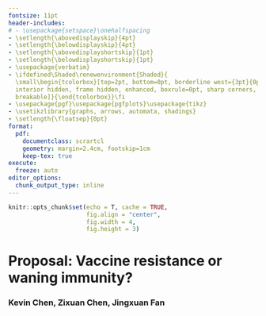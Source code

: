 ```yaml
---
fontsize: 11pt
header-includes:
# - \usepackage{setspace}\onehalfspacing
- \setlength{\abovedisplayskip}{4pt}
- \setlength{\belowdisplayskip}{4pt}
- \setlength{\abovedisplayshortskip}{1pt}
- \setlength{\belowdisplayshortskip}{1pt}
- \usepackage{verbatim}
- \ifdefined\Shaded\renewenvironment{Shaded}{
  \small\begin{tcolorbox}[top=2pt, bottom=0pt, borderline west={3pt}{0pt}{shadecolor},
  interior hidden, frame hidden, enhanced, boxrule=0pt, sharp corners,
  breakable]}{\end{tcolorbox}}\fi
- \usepackage{pgf}\usepackage{pgfplots}\usepackage{tikz}
- \usetikzlibrary{graphs, arrows, automata, shadings}
- \setlength{\floatsep}{0pt}
format:
  pdf:
    documentclass: scrartcl
    geometry: margin=2.4cm, footskip=1cm
    keep-tex: true
execute:
  freeze: auto
editor_options: 
  chunk_output_type: inline
---
```


```r
knitr::opts_chunk$set(echo = T, cache = TRUE,
                      fig.align = "center",
                      fig.width = 4,
                      fig.height = 3)
```

# Proposal: Vaccine resistance or waning immunity?

### Kevin Chen, Zixuan Chen, Jingxuan Fan

\begin{figure}[H]
\caption{Compartmental model of Rella et alia (2021), which modeled Covid-19 epidemic dynamics when the emergence of a vaccine-resistant variant is possible.}
\begin{center}
\begin{tikzpicture}[>= stealth, shorten >= 0pt,
                    auto, node distance=4.5cm, semithick]
\tikzstyle{every state}=[shape=rectangle, draw=black, 
                    semithick, inner sep=1pt, minimum size=1cm]
  \node[state] (S) {$S$};
  \node[state] (Iwt) [right of=S] {$I_{wt}$};
  \node[state] (R)   [right of=Iwt] {$R$};
  \node[state] (Ir)  [below right of=S, node distance=3cm, xshift=1.25cm] {$I_r$};
  \node[state] (D)   [right of=Ir] {$D$};
  \node[state] (V)   [below of=S, node distance=5cm] {$V$};
  \node[state] (IrV) [above right of=V, node distance=2.12cm, yshift=0.25cm] {$I_r^V$};
  \node[state] (RV)  [right of=V, node distance=3cm] {$R^V$};
  \path[->]    (S)   edge node {$\beta$} (Iwt);
  \path[->]    (S)   edge node {$\theta$} (V);
  \path[->]    (Iwt) edge node {$\gamma$} (R);
  \path[->]    (R)   edge [bend right=30] node [yshift=0.55cm] {$\mu$} (S);
  \path[->]    (Iwt) edge [bend right=15] node [yshift=0.25cm,xshift=-0.5cm] {$\delta$} (D);
  \path[->]    (R)   edge [bend left=55] node {$\theta$} (RV);
  \path[->]    (RV)  edge node {$\mu$} (V);
  \path[->]    (V)   edge node {$\beta$} (IrV);
  \path[->]    (IrV) edge node {$\gamma$} (RV);
  \path[->]    (IrV) edge [bend right=25] node {$\delta$} (D);
  \path[->]    (S)   edge node {$\beta$} (Ir);
  \path[->]    (Ir)  edge [bend right=12] node [yshift=-0.35cm, xshift=-1.2cm] {$\gamma$} (R);
  \path[->]    (Ir)  edge [bend right=30] node {$\delta$} (D);
  \path[->]    (Iwt) edge [style=dashed, bend right=5] node [yshift=0.45cm, xshift=-0.4cm] {$p$} (Ir);
\end{tikzpicture}
\end{center}
\end{figure}

\begin{figure}[H]
\caption{Compartmental model of Rella et alia (2021), extended to allow vaccinated individuals to return to being susceptible.}
\begin{center}
\begin{tikzpicture}[>= stealth, shorten >= 0pt,
                    auto, node distance=4.5cm, semithick]
\tikzstyle{every state}=[shape=rectangle, draw=black, 
                    semithick, inner sep=1pt, minimum size=1cm]
  \node[state] (S) {$S$};
  \node[state] (Iwt) [right of=S] {$I_{wt}$};
  \node[state] (R)   [right of=Iwt] {$R$};
  \node[state] (Ir)  [below right of=S, node distance=3cm, xshift=1.25cm] {$I_r$};
  \node[state] (D)   [right of=Ir] {$D$};
  \node[state] (V)   [below of=S, node distance=5cm] {$V$};
  \node[state] (IrV) [above right of=V, node distance=2.12cm, yshift=0.25cm] {$I_r^V$};
  \node[state] (RV)  [right of=V, node distance=3cm] {$R^V$};
  \path[->]    (S)   edge node {$\beta$} (Iwt);
  \path[->]    (S)   edge node {$\theta$} (V);
  \path[->]    (Iwt) edge node {$\gamma$} (R);
  \path[->]    (R)   edge [bend right=30] node [yshift=0.55cm] {$\mu$} (S);
  \path[->]    (Iwt) edge [bend right=15] node [yshift=0.25cm,xshift=-0.5cm] {$\delta$} (D);
  \path[->]    (R)   edge [bend left=55] node {$\theta$} (RV);
  \path[->]    (RV)  edge node {$\mu$} (V);
  \path[->]    (V)   edge node {$\beta$} (IrV);
  \path[->]    (IrV) edge node {$\gamma$} (RV);
  \path[->]    (IrV) edge [bend right=25] node {$\delta$} (D);
  \path[->]    (S)   edge node {$\beta$} (Ir);
  \path[->]    (Ir)  edge [bend right=12] node [yshift=-0.35cm, xshift=-1.2cm] {$\gamma$} (R);
  \path[->]    (Ir)  edge [bend right=30] node {$\delta$} (D);
  \path[->]    (Iwt) edge [style=dashed, bend right=5] node [yshift=0.45cm, xshift=-0.4cm] {$p$} (Ir);
  \path[->]    (V) edge [bend left=30] node {$\omega$} (S);
\end{tikzpicture}
\end{center}
\end{figure}

\begin{figure}[H]
\caption{Compartmental model for capturing waning immunity and incomplete vaccination.}
\begin{center}
\begin{tikzpicture}[>= stealth, shorten >= 0pt,
                    auto, node distance=3.5cm, semithick]
\tikzstyle{every state}=[shape=rectangle, draw=black, 
                    semithick, inner sep=1pt, minimum size=1cm]
  \node[state] (S) {$S$};
  \node[state] (I0) [right of=S] {$I_0$};
  \node[state] (R0) [right of=I0, yshift=1cm] {$R_0$};
  \node[state] (D0)  [right of=I0, yshift=-1cm] {$D$};
  %
  \node[state] (V1) [below of=S, node distance=4cm] {$V_1$};
  \node[state] (I1) [right of=V1] {$I_1$};
  \node[state] (R1) [right of=I1, yshift=1cm] {$R_1$};
  \node[state] (D1) [right of=I1, yshift=-1cm] {$D$};
  %
  \node[state] (V2) [below of=V1, node distance=4cm] {$V_2$};
  \node[state] (I2) [right of=V2] {$I_2$};
  \node[state] (R2) [right of=I2, yshift=1cm] {$R_2$};
  \node[state] (D2) [right of=I2, yshift=-1cm] {$D$};
  %
  \path[->]  (S)  edge node {$\beta$} (I0);
  \path[->]  (V1) edge node {$\beta_1$} (I1);
  \path[->]  (V2) edge node {$\beta_2$} (I2);
  \path[->]  (S)  edge node {$\theta$} (V1);
  \path[->]  (V1) edge node {$\theta$} (V2);
  \path[->]  (V1) edge [bend left=30] node {$\omega$} (S);
  \path[->]  (V2) edge [bend left=45] node {$\omega$} (S);
  %
  \path[->]  (I0) edge node {$\gamma$} (R0);
  \path[->]  (I1) edge node {$\gamma$} (R1);
  \path[->]  (I2) edge node {$\gamma$} (R2);
  %
  \path[->]  (R0) edge [bend right=30] node [yshift=0.65cm] {$\mu$} (S);
  \path[->]  (R1) edge [bend right=30] node [yshift=0.65cm] {$\mu$} (V1);
  \path[->]  (R2) edge [bend right=30] node [yshift=0.65cm] {$\mu$} (V2);
  %
  \path[->]  (I0) edge node {$\delta$} (D0);
  \path[->]  (I1) edge node {$\delta_1$} (D1);
  \path[->]  (I2) edge node {$\delta_2$} (D2);
\end{tikzpicture}
\end{center}
\end{figure}